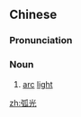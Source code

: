 ==Chinese==
{{zh-forms}}

===Pronunciation===
{{zh-pron
|m=húguāng
|cat=n
}}

===Noun===
{{zh-noun}}

# [[arc]] [[light]]

[[zh:弧光]]